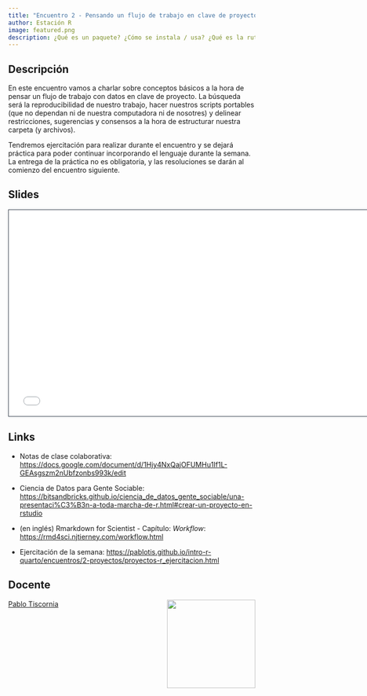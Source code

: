 ```yaml
---
title: "Encuentro 2 - Pensando un flujo de trabajo en clave de proyecto"
author: Estación R
image: featured.png
description: ¿Qué es un paquete? ¿Cómo se instala / usa? ¿Qué es la ruta (_path_) de un archivo? / Reproducibilidad / Proyecto de Rstudio / Portabilidad de un script
---
```



## Descripción

En este encuentro vamos a charlar sobre conceptos básicos a la hora de pensar un flujo de trabajo con datos en clave de proyecto. La búsqueda será la reproducibilidad de nuestro trabajo, hacer nuestros scripts portables (que no dependan ni de nuestra computadora ni de nosotres) y delinear restricciones, sugerencias y consensos a la hora de estructurar nuestra carpeta (y archivos).

Tendremos ejercitación para realizar durante el encuentro y se dejará práctica para poder continuar incorporando el lenguaje durante la semana. La entrega de la práctica no es obligatoria, y las resoluciones se darán al comienzo del encuentro siguiente.

## Slides 

```{=html}
<iframe class="slide-deck" src="/encuentros/2-proyectos/proyectos-r-speaker.html" height="420" width="747" style="border: 1px solid #2e3846;"></iframe>
```
## Links

-   Notas de clase colaborativa: <https://docs.google.com/document/d/1Hjy4NxQajOFUMHu1If1L-GEAsgszm2nUbfzonbs993k/edit>

-   Ciencia de Datos para Gente Sociable: <https://bitsandbricks.github.io/ciencia_de_datos_gente_sociable/una-presentaci%C3%B3n-a-toda-marcha-de-r.html#crear-un-proyecto-en-rstudio>

-   (en inglés) Rmarkdown for Scientist - Capítulo: _Workflow_: <https://rmd4sci.njtierney.com/workflow.html>

-   Ejercitación de la semana: <https://pablotis.github.io/intro-r-quarto/encuentros/2-proyectos/proyectos-r_ejercitacion.html>


## Docente

![](../../img/foto_perfil.jpeg){style="float: right; padding-left: 10px;" fig-alt="Foto de Pablo Tiscornia" width="180"}

[Pablo Tiscornia](https://pablotis.github.io/intro-r-quarto/profesor.html)
